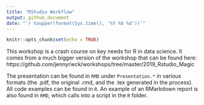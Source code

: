 ```yaml
---
title: "RStudio Workflow"
output: github_document
date: "`r toupper(format(Sys.time(), '%Y %b %d'))`"
---
```


```r
knitr::opts_chunk$set(echo = TRUE)
```


This workshop is a crash course on key needs for R in data science. It comes from a much bigger version of the workshop that can be found here: https://github.com/jennyrieck/workshops/tree/master/2019_Rstudio_Magic

The presentation can be found in `RMD` under `Presentation.*` in various formats (the .pdf, the original .rmd, and the .tex generated in the process). All code examples can be found in `R`. An example of an RMarkdown report is also found in `RMD`, which calls into a script in the `R` folder.

